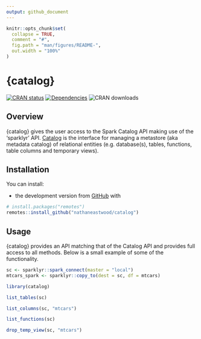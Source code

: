 ```yaml
---
output: github_document
---
```


<!-- README.md is generated from README.Rmd. Please edit that file -->

```r
knitr::opts_chunk$set(
  collapse = TRUE,
  comment = "#",
  fig.path = "man/figures/README-",
  out.width = "100%"
)
```

# {catalog}

[![CRAN status](https://www.r-pkg.org/badges/version/catalog)](https://cran.r-project.org/package=catalog)
[![Dependencies](https://tinyverse.netlify.com/badge/catalog)](https://cran.r-project.org/package=catalog)
![CRAN downloads](https://cranlogs.r-pkg.org/badges/catalog)

## Overview

{catalog} gives the user access to the Spark Catalog API making use of the 'sparklyr' API. [Catalog](https://spark.apache.org/docs/2.4.3/api/java/org/apache/spark/sql/catalog/Catalog.html) is the interface for managing a metastore (aka metadata catalog) of relational entities (e.g. database(s), tables, functions, table columns and temporary views).

## Installation

You can install:

* the development version from [GitHub](https://github.com/nathaneastwood/catalog) with

```r
# install.packages("remotes")
remotes::install_github("nathaneastwood/catalog")
```

## Usage

{catalog} provides an API matching that of the Catalog API and provides full access to all methods. Below is a small example of some of the functionality.

```r
sc <- sparklyr::spark_connect(master = "local")
mtcars_spark <- sparklyr::copy_to(dest = sc, df = mtcars)

library(catalog)

list_tables(sc)

list_columns(sc, "mtcars")

list_functions(sc)

drop_temp_view(sc, "mtcars")
```
